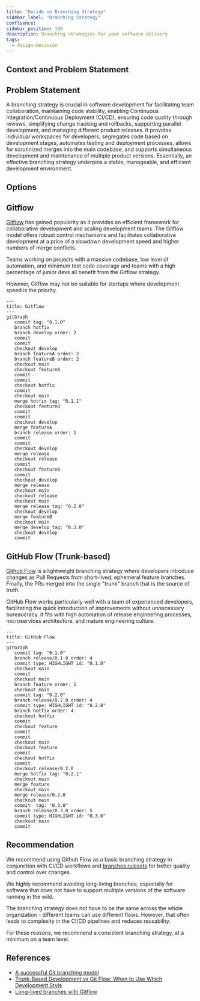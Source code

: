 ```yaml
---
title: "Decide on Branching Strategy"
sidebar_label: "Branching Strategy"
confluence:
sidebar_position: 100
description: Branching strategies for your software delivery
tags:
  - design-decision
---
```



## Context and Problem Statement

## Problem Statement

A branching strategy is crucial in software development for facilitating team collaboration,
maintaining code stability, enabling Continuous Integration/Continuous Deployment (CI/CD),
ensuring code quality through reviews, simplifying change tracking and rollbacks,
supporting parallel development, and managing different product releases.
It provides individual workspaces for developers, segregates code based on development stages,
automates testing and deployment processes, allows for scrutinized merges into the main codebase,
and supports simultaneous development and maintenance of multiple product versions.
Essentially, an effective branching strategy underpins a stable, manageable, and efficient development environment.

## Options

## Gitflow

[Gitflow](https://nvie.com/posts/a-successful-git-branching-model/) has gained popularity as it provides an efficient
framework for collaborative development and scaling development teams. The Gitflow model offers robust control
mechanisms and facilitates collaborative development at a price of a slowdown development speed and higher numbers
of merge conflicts.

Teams working on projects with a massive codebase, low level of automation, and minimum test
code coverage and teams with a high percentage of junior devs all benefit from the Gitflow strategy.

However, Gitflow may not be suitable for startups where development speed is the priority.

```mermaid
---
title: Gitflow
---
gitGraph
   commit tag: "0.1.0"
   branch hotfix
   branch develop order: 2
   commit
   commit
   checkout develop
   branch featureA order: 2
   branch featureB order: 2
   checkout main
   checkout featureA
   commit
   commit
   checkout hotfix
   commit
   checkout main
   merge hotfix tag: "0.1.1"
   checkout featureB
   commit
   commit
   checkout develop
   merge featureA
   branch release order: 1
   commit
   commit
   checkout develop
   merge release
   checkout release
   commit
   checkout featureB
   commit
   checkout develop
   merge release
   checkout main
   checkout release
   checkout main
   merge release tag: "0.2.0"
   checkout develop
   merge featureB
   checkout main
   merge develop tag: "0.3.0"
   checkout develop
   commit

```

## GitHub Flow (Trunk-based)

[Github Flow](https://docs.github.com/en/get-started/quickstart/github-flow) is a lightweight branching strategy where
developers introduce changes as Pull Requests from short-lived, ephemeral feature branches.
Finally, the PRs merged into the single "trunk" branch that is the source of truth.

GitHub Flow works particularly well with a team of experienced developers, facilitating the quick introduction
of improvements without unnecessary bureaucracy. It fits with high automation of release engineering processes,
microservices architecture, and mature engineering culture.

```mermaid
---
title: GitHub Flow
---
gitGraph
   commit tag: "0.1.0"
   branch release/0.1.0 order: 4
   commit type: HIGHLIGHT id: "0.1.0"
   checkout main
   commit
   checkout main
   branch feature order: 1
   checkout main
   commit tag: "0.2.0"
   branch release/0.2.0 order: 4
   commit type: HIGHLIGHT id: "0.2.0"
   branch hotfix order: 4
   checkout hotfix
   commit
   checkout feature
   commit
   commit
   checkout main
   checkout feature
   commit
   checkout hotfix
   commit
   checkout release/0.2.0
   merge hotfix tag: "0.2.1"
   checkout main
   merge feature
   checkout main
   merge release/0.2.0
   checkout main
   commit  tag: "0.3.0"
   branch release/0.3.0 order: 5
   commit type: HIGHLIGHT id: "0.3.0"
   checkout main
   commit
```

## Recommendation

We recommend using Github Flow as a basic branching strategy in conjunction with СI/CD workflows
and [branches rulesets](https://docs.github.com/en/repositories/configuring-branches-and-merges-in-your-repository/managing-rulesets/about-rulesets)
for better quality and control over changes.

We highly recommend avoiding long-living branches, especially for software that does not have to support multiple
versions of the software running in the wild.

The branching strategy does not have to be the same across the whole organization - different teams can
use different flows. However, that often leads to complexity in the CI/CD pipelines and reduces reusability.

For these reasons, we recommend a consistent branching strategy, at a minimum on a team level.

## References

- [A successful Git branching model](https://nvie.com/posts/a-successful-git-branching-model/)
- [Trunk-Based Development vs Git Flow: When to Use Which Development Style](https://blog.mergify.com/trunk-based-development-vs-git-flow-when-to-use-which-development-style/)
- [Long-lived branches with Gitflow](https://www.thoughtworks.com/radar/techniques/long-lived-branches-with-gitflow)
